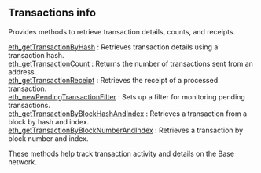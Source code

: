 
## Transactions info

Provides methods to retrieve transaction details, counts, and receipts.

[eth_getTransactionByHash](/base-api/transactionsinfo/eth_getTransactionByHash) : Retrieves transaction details using a transaction hash.  \
[eth_getTransactionCount](/base-api/transactionsinfo/eth_getTransactionCount) : Returns the number of transactions sent from an address.  \
[eth_getTransactionReceipt](/base-api/transactionsinfo/eth_getTransactionReceipt) : Retrieves the receipt of a processed transaction.  \
[eth_newPendingTransactionFilter](/base-api/transactionsinfo/eth_newPendingTransactionFilter) : Sets up a filter for monitoring pending transactions.  \
[eth_getTransactionByBlockHashAndIndex](/base-api/transactionsinfo/eth_getTransactionByBlockHashAndIndex) : Retrieves a transaction from a block by hash and index. \
[eth_getTransactionByBlockNumberAndIndex](/base-api/transactionsinfo/eth_getTransactionByBlockNumberAndIndex) : Retrieves a transaction by block number and index.

These methods help track transaction activity and details on the Base network.

<Space h={16} />
<GetStarted />